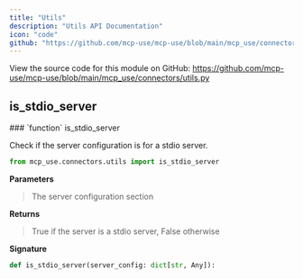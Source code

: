 ```yaml
---
title: "Utils"
description: "Utils API Documentation"
icon: "code"
github: "https://github.com/mcp-use/mcp-use/blob/main/mcp_use/connectors/utils.py"
---
```



<Callout type="info" title="Source Code">
View the source code for this module on GitHub: <a href='https://github.com/mcp-use/mcp-use/blob/main/mcp_use/connectors/utils.py' target='_blank' rel='noopener noreferrer'>https://github.com/mcp-use/mcp-use/blob/main/mcp_use/connectors/utils.py</a>
</Callout>


## is_stdio_server
<Card type="info">
### `function` is_stdio_server

Check if the server configuration is for a stdio server.


```python
from mcp_use.connectors.utils import is_stdio_server
```

**Parameters**
><ParamField body="server_config" type="dict[str, Any]" required="True" >   The server configuration section </ParamField>

**Returns**
><ResponseField name="returns" type="bool" >True if the server is a stdio server, False otherwise</ResponseField>

**Signature**
```python wrap
def is_stdio_server(server_config: dict[str, Any]):
```

</Card>
